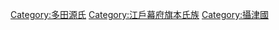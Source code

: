 [[Category:多田源氏|Category:多田源氏]]
[[Category:江戶幕府旗本氏族|Category:江戶幕府旗本氏族]]
[[Category:攝津國|Category:攝津國]]
